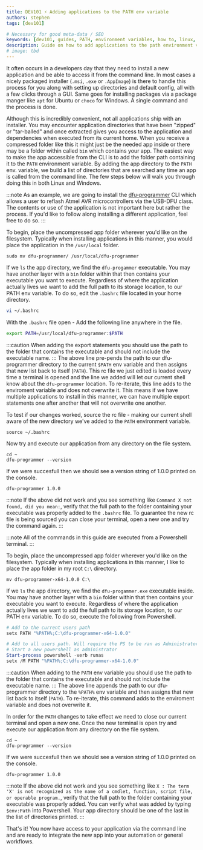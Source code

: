 ```yaml
---
title: DEV101 ⚡ Adding applications to the PATH env variable
authors: stephen
tags: [dev101]

# Necessary for good meta-data / SEO
keywords: [dev101, guides, PATH, environment variables, how to, linux, windows, powershell]
description: Guide on how to add applications to the path environment variable so you can access them from the command line
# image: tbd
---
```

It often occurs in a developers day that they need to install a new application and be able to access it from the command line. In most cases a nicely packaged
installer (```.msi```, ```.exe``` or ```.AppImage```) is there to handle this process for you along with setting up directories and default config, all with a few clicks through a GUI.
Same goes for installing packages via a package manger like ```apt``` for Ubuntu or ```choco``` for Windows. A single command and the process is done.

Although this is incredibly convenient, not all applications ship with an installer.<!--truncate--> You may encounter application directories that have been "zipped" or "tar-balled" and once
extracted gives you access to the application and dependencies when executed from its current home. When you receive a compressed folder like this it might just be
the needed app inside or there may be a folder within called ```bin``` which contains your app. The easiest way to make the app accessible from the CLI is to add
the folder path containing it to the ```PATH``` environment variable. By adding the app directory to the ```PATH``` env. variable, we build a list of directories that are searched any time an
app is called from the command line. The few steps below will walk you through doing this in both Linux and Windows.

:::note
As an example, we are going to install the [dfu-programmer](https://github.com/dfu-programmer/dfu-programmer/releases/tag/v1.0.0) CLI which allows a user to reflash
Atmel AVR microcontrollers via the USB-DFU class. The contents or use of the application is not important here but rather the process. If you'd like to follow along installing
a different application, feel free to do so.
:::


<Tabs groupId="operating-systems">
  <TabItem value="ubuntu" label="Ubuntu" default>

To begin, place the uncompressed app folder wherever you'd like on the filesystem. Typically when installing applications in this manner,
you would place the application in the ```/usr/local``` folder.
```console
sudo mv dfu-programmer/ /usr/local/dfu-programmer
```

If we ```ls``` the app directory, we find the ```dfu-progammer``` executable. You may have another layer with a ```bin``` folder within that then contains your executable you want to
execute. Regardless of where the application actually lives we want to add the full path to its storage location, to our PATH env variable. To do so, edit the ```.bashrc``` file located in your home directory.
```bash
vi ~/.bashrc
````

With the ```.bashrc``` file open - Add the following line anywhere in the file.
```bash
export PATH=/usr/local/dfu-programmer:$PATH
```
:::caution
When adding the export statements you should use the path to the folder that contains the executable and should not include the executable name.
:::
The above line pre-pends the path to our dfu-programmer directory to the current ```$PATH``` env variable and then assigns that new list back to itself (```PATH```). This rc file we just edited is
loaded every time a terminal is opened and the line we added will let our current shell know about the ```dfu-programmer``` location. To re-iterate, this line adds to the enviroment variable
and does not overwrite it. This means if we have multiple applications to install in this manner, we can have multiple export statements one after another that will not overwrite one another.

To test if our changes worked, source the rc file - making our current shell aware of the new directory we've added to the ```PATH``` environment variable.
```console
source ~/.bashrc
````

Now try and execute our application from any directory on the file system.
```console
cd ~
dfu-programmer --version
```

If we were succesfull then we should see a version string of 1.0.0 printed on the console.
```console
dfu-programmer 1.0.0
````
:::note
If the above did not work and you see something like ```Command X not found, did you mean:```, verify that the full path to the folder containing your executable was properly added to the
```.bashrc``` file. To guarantee the new rc file is being sourced you can close your terminal, open a new one and try the command again.
:::

  </TabItem>
  <TabItem value="windows" label="Windows">

:::note
All of the commands in this guide are executed from a Powershell terminal.
:::

To begin, place the uncompressed app folder wherever you'd like on the filesystem. Typically when installing applications in this manner, I like to place the app folder in my root ```C:\```
directory.
```console
mv dfu-programmer-x64-1.0.0 C:\
```

If we ```ls``` the app directory, we find the ```dfu-progammer.exe``` executable inside. You may have another layer with a ```bin``` folder within that then contains your executable you want to
execute. Regardless of where the application actually lives we want to add the full path to its storage location, to our PATH env variable. To do so, execute the following from Powershell.
```Powershell
# Add to the current users path
setx PATH "%PATH%;C:\dfu-programmer-x64-1.0.0"

# Add to all users path. Will require the PS to be ran as Administrator
# Start a new powershell as administrator
Start-process powershell -verb runas
setx /M PATH "%PATH%;C:\dfu-programmer-x64-1.0.0"
````
:::caution
When adding to the ```PATH``` env variable you should use the path to the folder that contains the executable and should not include the executable name.
:::
The above line appends the path to our dfu-programmer directory to the ```%PATH%``` env variable and then assigns that new list back to itself (```PATH```). To re-iterate, this command adds to
the enviroment variable and does not overwrite it.

In order for the ```PATH``` changes to take effect we need to close our current terminal and open a new one. Once the new terminal is open try and execute our application from any
directory on the file system.
```console
cd ~
dfu-programmer --version
```

If we were succesfull then we should see a version string of 1.0.0 printed on the console.
```console
dfu-programmer 1.0.0
````
:::note
If the above did not work and you see something like ```X : The term 'X' is not recognized as the name of a cmdlet, function, script file, or operable
program.```, verify that the full path to the folder containing your executable was properly added. You can verify what was added by typing ```$env:Path``` into Powershell. Your app directory
should be one of the last in the list of directories printed.
:::

  </TabItem>
</Tabs>

That's it! You now have access to your application via the command line and are ready to integrate the new app into your automation or general workflows.